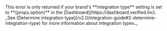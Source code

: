 
<Admonition type="note">
    This error is only returned if your brand's **integration type** setting is set to **{props.option}** in the [Dashboard](https://dashboard.verified.inc). _See [Determine integration type](/v2.0/integration-guide#2-determine-integration-type) for more information about integration types._
</Admonition>